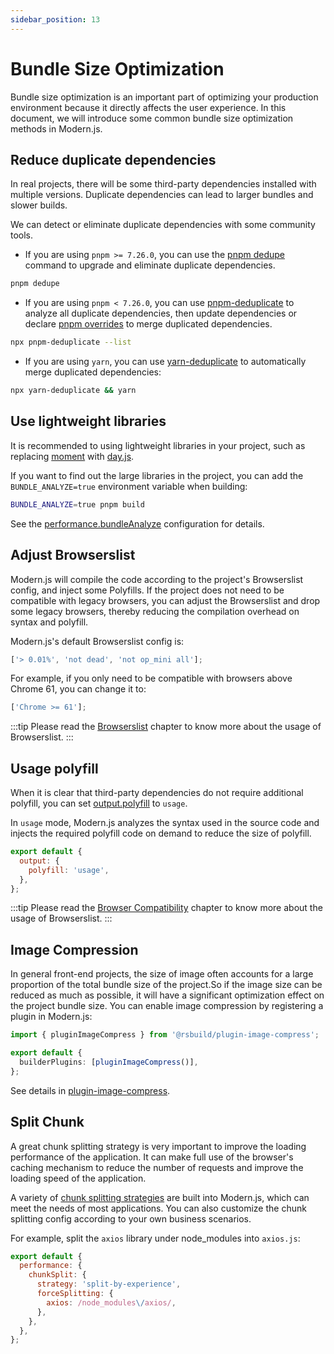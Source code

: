 ```yaml
---
sidebar_position: 13
---
```


# Bundle Size Optimization

Bundle size optimization is an important part of optimizing your production environment because it directly affects the user experience. In this document, we will introduce some common bundle size optimization methods in Modern.js.

## Reduce duplicate dependencies

In real projects, there will be some third-party dependencies installed with multiple versions. Duplicate dependencies can lead to larger bundles and slower builds.

We can detect or eliminate duplicate dependencies with some community tools.

- If you are using `pnpm >= 7.26.0`, you can use the [pnpm dedupe](https://pnpm.io/cli/dedupe) command to upgrade and eliminate duplicate dependencies.

```bash
pnpm dedupe
```

- If you are using `pnpm < 7.26.0`, you can use [pnpm-deduplicate](https://github.com/ocavue/pnpm-deduplicate) to analyze all duplicate dependencies, then update dependencies or declare [pnpm overrides](https://pnpm.io/package_json#pnpmoverrides) to merge duplicated dependencies.

```bash
npx pnpm-deduplicate --list
```

- If you are using `yarn`, you can use [yarn-deduplicate](https://github.com/scinos/yarn-deduplicate) to automatically merge duplicated dependencies:

```bash
npx yarn-deduplicate && yarn
```

## Use lightweight libraries

It is recommended to using lightweight libraries in your project, such as replacing [moment](https://momentjs.com/) with [day.js](https://day.js.org/).

If you want to find out the large libraries in the project, you can add the `BUNDLE_ANALYZE=true` environment variable when building:

```bash
BUNDLE_ANALYZE=true pnpm build
```

See the [performance.bundleAnalyze](/configure/app/performance/bundle-analyze.html) configuration for details.

## Adjust Browserslist

Modern.js will compile the code according to the project's Browserslist config, and inject some Polyfills. If the project does not need to be compatible with legacy browsers, you can adjust the Browserslist and drop some legacy browsers, thereby reducing the compilation overhead on syntax and polyfill.

Modern.js's default Browserslist config is:

```js
['> 0.01%', 'not dead', 'not op_mini all'];
```

For example, if you only need to be compatible with browsers above Chrome 61, you can change it to:

```js
['Chrome >= 61'];
```

:::tip
Please read the [Browserslist](https://rsbuild.dev/guide/advanced/browserslist) chapter to know more about the usage of Browserslist.
:::

## Usage polyfill

When it is clear that third-party dependencies do not require additional polyfill, you can set [output.polyfill](/configure/app/output/polyfill.html) to `usage`.

In `usage` mode, Modern.js analyzes the syntax used in the source code and injects the required polyfill code on demand to reduce the size of polyfill.

```js
export default {
  output: {
    polyfill: 'usage',
  },
};
```

:::tip
Please read the [Browser Compatibility](/guides/advanced-features/compatibility) chapter to know more about the usage of Browserslist.
:::

## Image Compression

In general front-end projects, the size of image often accounts for a large proportion of the total bundle size of the project.So if the image size can be reduced as much as possible, it will have a significant optimization effect on the project bundle size. You can enable image compression by registering a plugin in Modern.js:

```ts title="modern.config.ts"
import { pluginImageCompress } from '@rsbuild/plugin-image-compress';

export default {
  builderPlugins: [pluginImageCompress()],
};
```

See details in [plugin-image-compress](https://github.com/rspack-contrib/rsbuild-plugin-image-compress).

## Split Chunk

A great chunk splitting strategy is very important to improve the loading performance of the application. It can make full use of the browser's caching mechanism to reduce the number of requests and improve the loading speed of the application.

A variety of [chunk splitting strategies](https://rsbuild.dev/guide/optimization/split-chunk) are built into Modern.js, which can meet the needs of most applications. You can also customize the chunk splitting config according to your own business scenarios.

For example, split the `axios` library under node_modules into `axios.js`:

```js
export default {
  performance: {
    chunkSplit: {
      strategy: 'split-by-experience',
      forceSplitting: {
        axios: /node_modules\/axios/,
      },
    },
  },
};
```
